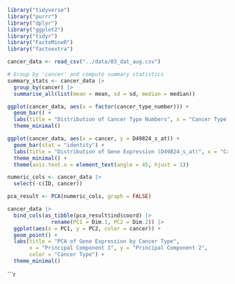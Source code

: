 
```r
library("tidyverse")
library("purrr")
library("dplyr")
library("ggplot2")
library("tidyr")
library("FactoMineR")
library("factoextra")
```

```r
cancer_data <- read_csv("../data/03_dat_aug.csv")
```


```r
# Group by 'cancer' and compute summary statistics
summary_stats <- cancer_data |>
  group_by(cancer) |>
  summarise_all(list(mean = mean, sd = sd, median = median))
```


```r
ggplot(cancer_data, aes(x = factor(cancer_type_number))) +
  geom_bar() +
  labs(title = "Distribution of Cancer Type Numbers", x = "Cancer Type Number", y = "Count") +
  theme_minimal()
```
```r
ggplot(cancer_data, aes(x = cancer, y = D49824_s_at)) +
  geom_bar(stat = "identity") +
  labs(title = "Distribution of Gene Expression (D49824_s_at)", x = "Cancer Type", y = "Expression") +
  theme_minimal() +
  theme(axis.text.x = element_text(angle = 45, hjust = 1))  
```



```r
numeric_cols <- cancer_data |>
  select(-c(ID, cancer))

pca_result <- PCA(numeric_cols, graph = FALSE)

cancer_data |>
  bind_cols(as_tibble(pca_result$ind$coord) |>
              rename(PC1 = Dim.1, PC2 = Dim.2)) |>
  ggplot(aes(x = PC1, y = PC2, color = cancer)) +
  geom_point() +
  labs(title = "PCA of Gene Expression by Cancer Type", 
       x = "Principal Component 1", y = "Principal Component 2",
       color = "Cancer Type") +
  theme_minimal()
```


```r
